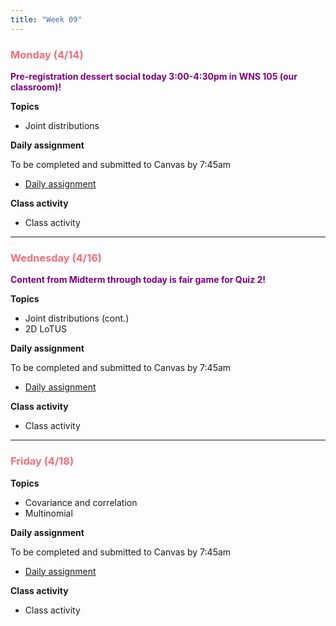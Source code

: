 ```yaml
---
title: "Week 09"
---
```


::: {style="color: #F66D7A"}
### Monday (4/14)
:::

::: {style="color: purple"}
**Pre-registration dessert social today 3:00-4:30pm in WNS 105 (our classroom)!**
:::

**Topics**

-   Joint distributions

**Daily assignment**

To be completed and submitted to Canvas by 7:45am

-   [Daily assignment](daily/DA_22.pdf)

**Class activity**

-   Class activity

------------------------------------------------------------------------

::: {style="color: #F66D7A"}
### Wednesday (4/16)
:::

::: {style="color: purple"}
**Content from Midterm through today is fair game for Quiz 2!**
:::

**Topics**

-   Joint distributions (cont.)
-   2D LoTUS

**Daily assignment**

To be completed and submitted to Canvas by 7:45am

-   [Daily assignment](daily/DA_23.pdf)

**Class activity**

-   Class activity

------------------------------------------------------------------------

::: {style="color: #F66D7A"}
### Friday (4/18)
:::

**Topics**

-   Covariance and correlation
-   Multinomial

**Daily assignment**

To be completed and submitted to Canvas by 7:45am

-   [Daily assignment](daily/DA_24.pdf)

**Class activity**

-   Class activity
